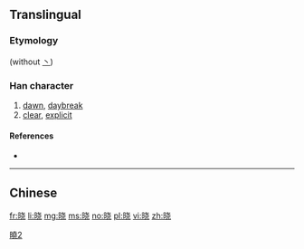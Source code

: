 {{also|曉}}
==Translingual==

===Etymology===
{{Han simp|曉|f=垚|t=戈}} (without [[丶]])

===Han character===
{{Han char|rn=72|rad=日|as=06|sn=10|four=|canj=日十心山 (AJPU)|ids=⿰[[日]][[尧]]}}

# [[dawn]], [[daybreak]]
# [[clear]], [[explicit]]

====References====
* {{Han ref|kx=0495.241|hdz=21507.010|uh=6653|ud=26195}}

----

==Chinese==
{{zh-see|曉}}

[[Category:CJKV characters simplified differently in Japan and China|曉2]]

[[fr:晓]]
[[li:晓]]
[[mg:晓]]
[[ms:晓]]
[[no:晓]]
[[pl:晓]]
[[vi:晓]]
[[zh:晓]]